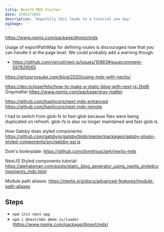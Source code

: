 ```yaml
---
title: NextJS MDX Starter
date: 1595171093
description: 'Hopefully this leads to a tutorial one day'
ogImage: ''
---
```


https://www.npmjs.com/package/@next/mdx

Usage of exportPathMap for defining routes is discouraged now that you can handle it at the page level. We could probably add a warning though.
- https://github.com/vercel/next.js/issues/10983#issuecomment-597829065

https://whoisryosuke.com/blog/2020/using-mdx-with-nextjs/

https://dev.to/joserfelix/how-to-make-a-static-blog-with-next-js-2bd6
Graymatter
https://www.npmjs.com/package/gray-matter

https://github.com/hashicorp/next-mdx-enhanced
https://github.com/hashicorp/next-mdx-remote

I had to switch from glob-fs to fast-glob because files were being duplicated on refresh. glob-fs is also no longer maintained and fast-glob is.

How Gatsby does styled components: https://github.com/gatsbyjs/gatsby/blob/master/packages/gatsby-plugin-styled-components/src/gatsby-ssr.js

Dom's boilerplate: https://github.com/domitriusclark/nextjs-mdx

NextJS Styled components tutorial: https://alehatsman.com/posts/static_blog_generator_using_nextjs_styledcomponents_mdx.html

Module path aliases: https://nextjs.org/docs/advanced-features/module-path-aliases

## Steps

- `npm init next-app`
- `npm i @next/mdx @mdx-js/loader` (https://www.npmjs.com/package/@next/mdx)